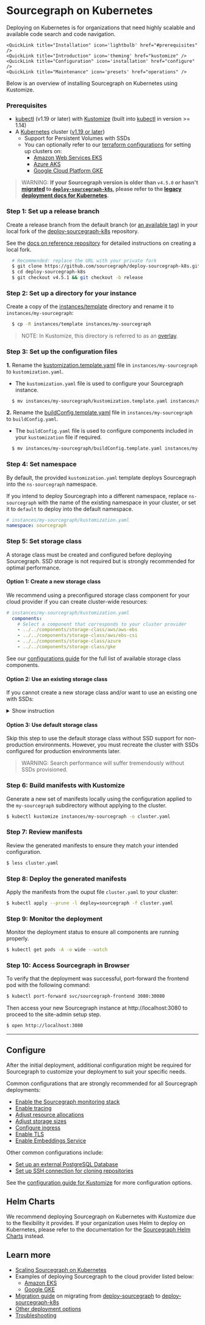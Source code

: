 # Sourcegraph on Kubernetes

Deploying on Kubernetes is for organizations that need highly scalable and available code search and code navigation.

<QuickLinks>

    <QuickLink title="Installation" icon='lightbulb' href="#prerequisites" />
    <QuickLink title="Introduction" icon='theming' href="kustomize" />
    <QuickLink title="Configuration" icon='installation' href="configure" />
    <QuickLink title="Maintenance" icon='presets' href="operations" />

</QuickLinks>

Below is an overview of installing Sourcegraph on Kubernetes using Kustomize.

### Prerequisites

* [kubectl](https://kubernetes.io/docs/tasks/tools/install-kubectl/) (v1.19 or later) with [Kustomize](https://kustomize.io/) (built into [kubectl](https://kubernetes.io/docs/tasks/tools/install-kubectl/) in version >= 1.14)
* A [Kubernetes](https://kubernetes.io/) cluster ([v1.19 or later](https://kubernetes.io/blog/2020/08/26/kubernetes-release-1.19-accentuate-the-paw-sitive/))
   - Support for Persistent Volumes with SSDs
   - You can optionally refer to our [terraform configurations](https://github.com/sourcegraph/tf-k8s-configs) for setting up clusters on:
     - [Amazon Web Services EKS](https://github.com/sourcegraph/tf-k8s-configs/tree/main/aws)
     - [Azure AKS](https://github.com/sourcegraph/tf-k8s-configs/tree/main/azure)
     - [Google Cloud Platform GKE](https://github.com/sourcegraph/tf-k8s-configs/tree/main/gcp)

>WARNING: **If your Sourcegraph version is older than `v4.5.0` or hasn't [migrated](/admin/deploy/kubernetes/kustomize/migrate) to [`deploy-sourcegraph-k8s`](https://github.com/sourcegraph/deploy-sourcegraph-k8s), please refer to the [legacy deployment docs for Kubernetes](https://docs.sourcegraph.com/@v4.4.2/admin/deploy/kubernetes).**

### **Step 1**: Set up a release branch

Create a release branch from the default branch (or [an available tag](https://github.com/sourcegraph/deploy-sourcegraph-k8s/tags)) in your local fork of the [deploy-sourcegraph-k8s](https://github.com/sourcegraph/deploy-sourcegraph-k8s) repository.

See the [docs on reference repository](/admin/deploy/repositories) for detailed instructions on creating a local fork.

```bash
  # Recommended: replace the URL with your private fork
  $ git clone https://github.com/sourcegraph/deploy-sourcegraph-k8s.git
  $ cd deploy-sourcegraph-k8s
  $ git checkout v4.5.1 && git checkout -b release
```

### **Step 2**: Set up a directory for your instance

Create a copy of the [instances/template](/admin/deploy/kubernetes/kustomize/#template) directory and rename it to `instances/my-sourcegraph`:

```bash
  $ cp -R instances/template instances/my-sourcegraph
```

>NOTE: In Kustomize, this directory is referred to as an [overlay](https://kubectl.docs.kubernetes.io/references/kustomize/glossary/#overlay).

### **Step 3**: Set up the configuration files

**1.** Rename the [kustomization.template.yaml](/admin/deploy/kubernetes/kustomize/#kustomization-yaml) file in `instances/my-sourcegraph` to `kustomization.yaml`.

- The `kustomization.yaml` file is used to configure your Sourcegraph instance.

```bash
  $ mv instances/my-sourcegraph/kustomization.template.yaml instances/my-sourcegraph/kustomization.yaml
```

**2.** Rename the [buildConfig.template.yaml](/admin/deploy/kubernetes/kustomize/#buildconfig-yaml) file in `instances/my-sourcegraph` to `buildConfig.yaml`.

- The `buildConfig.yaml` file is used to configure components included in your `kustomization` file if required.

```bash
  $ mv instances/my-sourcegraph/buildConfig.template.yaml instances/my-sourcegraph/buildConfig.yaml
```

### **Step 4**: Set namespace

By default, the provided `kustomization.yaml` template deploys Sourcegraph into the `ns-sourcegraph` namespace.

If you intend to deploy Sourcegraph into a different namespace, replace `ns-sourcegraph` with the name of the existing namespace in your cluster, or set it to `default` to deploy into the default namespace.

  ```yaml
  # instances/my-sourcegraph/kustomization.yaml
  namespace: sourcegraph
  ```

### **Step 5**: Set storage class

A storage class must be created and configured before deploying Sourcegraph. SSD storage is not required but is strongly recommended for optimal performance.

#### Option 1: Create a new storage class

We recommend using a preconfigured storage class component for your cloud provider if you can create cluster-wide resources:

```yaml
# instances/my-sourcegraph/kustomization.yaml
  components:
    # Select a component that corresponds to your cluster provider
    - ../../components/storage-class/aws/aws-ebs
    - ../../components/storage-class/aws/ebs-csi
    - ../../components/storage-class/azure
    - ../../components/storage-class/gke
```

See our [configurations guide](/admin/deploy/kubernetes/configure) for the full list of available storage class components.

#### Option 2: Use an existing storage class

If you cannot create a new storage class and/or want to use an existing one with SSDs:

<details>
  <summary>Show instruction</summary>

**1.** Include the `storage-class/name-update` component under the components list

  ```yaml
  # instances/my-sourcegraph/kustomization.yaml
    components:
      # This updates storageClassName to
      # the STORAGECLASS_NAME value from buildConfig.yaml
      - ../../components/storage-class/name-update
  ```

**2.** Input the storage class name by setting the value of `STORAGECLASS_NAME` in `buildConfig.yaml`.

For example, set `STORAGECLASS_NAME=sourcegraph` if `sourcegraph` is the name of an existing storage class:

  ```yaml
  # instances/my-sourcegraph/buildConfig.yaml
    kind: ConfigMap
    metadata:
      name: sourcegraph-kustomize-build-config
    data:
      STORAGECLASS_NAME: sourcegraph # -- [ACTION] Update storage class name here
  ```
</details>

#### Option 3: Use default storage class

Skip this step to use the default storage class without SSD support for non-production environments. However, you must recreate the cluster with SSDs configured for production environments later.

>WARNING: Search performance will suffer tremendously without SSDs provisioned.

### **Step 6**: Build manifests with Kustomize

Generate a new set of manifests locally using the configuration applied to the `my-sourcegraph` subdirectory without applying to the cluster.

  ```bash
  $ kubectl kustomize instances/my-sourcegraph -o cluster.yaml
  ```

### **Step 7**: Review manifests

Review the generated manifests to ensure they match your intended configuration.

  ```bash
  $ less cluster.yaml
  ```

### **Step 8**: Deploy the generated manifests

Apply the manifests from the ouput file `cluster.yaml` to your cluster:

  ```bash
  $ kubectl apply --prune -l deploy=sourcegraph -f cluster.yaml
  ```

### **Step 9**: Monitor the deployment

Monitor the deployment status to ensure all components are running properly.

  ```bash
  $ kubectl get pods -A -o wide --watch
  ```

### **Step 10**: Access Sourcegraph in Browser

To verify that the deployment was successful, port-forward the frontend pod with the following command:

  ```bash
  $ kubectl port-forward svc/sourcegraph-frontend 3080:30080
  ```

Then access your new Sourcegraph instance at http://localhost:3080 to proceed to the site-admin setup step.

  ```bash
  $ open http://localhost:3080
  ```

---

## Configure

After the initial deployment, additional configuration might be required for Sourcegraph to customize your deployment to suit your specific needs.

Common configurations that are strongly recommended for all Sourcegraph deployments:

- [Enable the Sourcegraph monitoring stack](/admin/deploy/kubernetes/configure#monitoring-stack)
- [Enable tracing](/admin/deploy/kubernetes/configure#tracing)
- [Adjust resource allocations](/admin/deploy/kubernetes/configure#instance-size-based-resources)
- [Adjust storage sizes](/admin/deploy/kubernetes/configure#adjust-storage-sizes)
- [Configure ingress](/admin/deploy/kubernetes/configure#ingress)
- [Enable TLS](/admin/deploy/kubernetes/configure#tls)
- [Enable Embeddings Service](/admin/deploy/kubernetes/configure#enable-embeddings-service)

Other common configurations include:

- [Set up an external PostgreSQL Database](/admin/deploy/kubernetes/configure#external-postgres)
- [Set up SSH connection for cloning repositories](/admin/deploy/kubernetes/configure#ssh-for-cloning)

See the [configuration guide for Kustomize](/admin/deploy/kubernetes/configure) for more configuration options.

## Helm Charts

We recommend deploying Sourcegraph on Kubernetes with Kustomize due to the flexibility it provides. If your organization uses Helm to deploy on Kubernetes, please refer to the documentation for the [Sourcegraph Helm Charts](/admin/deploy/kubernetes/helm) instead.

## Learn more

- [Scaling Sourcegraph on Kubernetes](/admin/deploy/kubernetes/scale)
- Examples of deploying Sourcegraph to the cloud provider listed below:
  - [Amazon EKS](/admin/deploy/kubernetes/kustomize/eks)
  - [Google GKE](/admin/deploy/kubernetes/kustomize/gke)
- [Migration guide](/admin/deploy/kubernetes/kustomize/migrate) on migrating from [deploy-sourcegraph](https://github.com/sourcegraph/deploy-sourcegraph) to [deploy-sourcegraph-k8s](https://github.com/sourcegraph/deploy-sourcegraph-k8s)
- [Other deployment options](/admin/deploy/)
- [Troubleshooting](/admin/deploy/kubernetes/troubleshoot)
